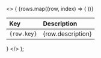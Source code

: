   <>
    {
      <table>
        <thead>
          <tr>
            <th align="left">
              Key
            </th>
            <th align="left">
              Description
            </th>
          </tr>
        </thead>
        <tbody>
        {rows.map((row, index) => (
          <tr key={index}>
            <td>
              <div className="cell-accessibility-key">
                <code>{row.key}</code>
              </div>
            </td>
            <td className="cell-accessibility-description">
            {row.description}  
            </td>
          </tr>
          ))}
        </tbody>
      </table>
    }
  </>
);